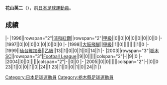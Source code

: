 {{Infobox football biography
|name=花山英二
|image=
|fullname=花山英二
|birth_date={{Birth date and age|1977|8|21}}
|cityofbirth=[[栃木縣|栃木縣]]
|countryofbirth=[[日本|日本]]
|position=[[後衛_(足球)|後衛]]
|currentclub=
|years=1996-1997<br/>1998<br/>1999<br/>2003-2005
|clubs=[[浦和紅鑽|浦和紅鑽]]<br/>[[大阪飛腳|大阪飛腳]]<br/>[[仙台維加泰|仙台維加泰]]<br/>[[栃木SC|栃木SC]]
|caps(goals)=
|nationalyears=
|nationalteam=
|nationalcaps(goals)=
}}
'''花山英二'''（{{Bd|1977年|8月21日||}}），前[[日本|日本]][[足球|足球]][[運動員|運動員]]。

==成績==
{{Football player club statistics 1|YYN}}
{{Football player club statistics 2|JPN|YYN}}
|-
|1996||rowspan="2"|[[浦和紅鑽|浦和紅鑽]]||rowspan="2"|[[日本職業足球甲級聯賽|甲級]]||0||0||0||0||0||0||0||0
|-
|1997||0||0||0||0||0||0||0||0
|-
|1998||[[大阪飛腳|大阪飛腳]]||[[日本職業足球甲級聯賽|甲級]]||1||0||||||||||1||0
|-
|1999||[[仙台維加泰|仙台維加泰]]||[[日本職業足球乙級聯賽|乙級]]||13||1||0||0||1||0||14||1
|-
|2003||rowspan="3"|[[栃木SC|栃木SC]]||rowspan="3"|[[Japan_Football_League|Football League]]||9||0||||||colspan="2"|-||9||0
|-
|2004||0||0||||||colspan="2"|-||0||0
|-
|2005||0||0||||||colspan="2"|-||0||0
{{Football player club statistics 3|1|JPN}}23||1||0||0||1||0||24||1
{{Football player club statistics 5}}23||1||0||0||1||0||24||1
|}

{{Japan-sport-bio-stub}}
{{Soccer-player-stub}}
[[Category:日本足球運動員|Category:日本足球運動員]]
[[Category:栃木縣足球運動員|Category:栃木縣足球運動員]]